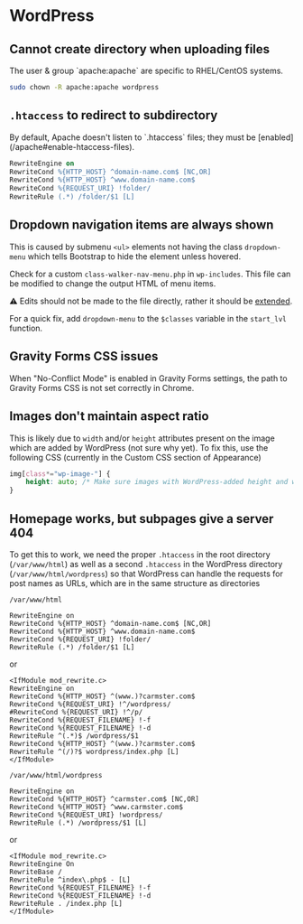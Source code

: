 
# WordPress

## Cannot create directory when uploading files

<Callout type="warning" emoji="⚠️">
  The user & group `apache:apache` are specific to RHEL/CentOS systems.
</Callout> 

```bash
sudo chown -R apache:apache wordpress 
```

## `.htaccess` to redirect to subdirectory

<Callout type="warning" emoji="⚠️">
  By default, Apache doesn't listen to `.htaccess` files; they must be [enabled](/apache#enable-htaccess-files).
</Callout>  

```apache
RewriteEngine on
RewriteCond %{HTTP_HOST} ^domain-name.com$ [NC,OR]
RewriteCond %{HTTP_HOST} ^www.domain-name.com$
RewriteCond %{REQUEST_URI} !folder/
RewriteRule (.*) /folder/$1 [L]
```

## Dropdown navigation items are always shown

This is caused by submenu `<ul>` elements not having the class `dropdown-menu` which tells Bootstrap to hide the element unless hovered. 

Check for a custom `class-walker-nav-menu.php` in `wp-includes`. This file can be modified to change the output HTML of menu items.

⚠️ Edits should not be made to the file directly, rather it should be [extended](https://developer.wordpress.org/reference/functions/wp_nav_menu/).

For a quick fix, add `dropdown-menu` to the `$classes` variable in the `start_lvl` function.

## Gravity Forms CSS issues

When "No-Conflict Mode" is enabled in Gravity Forms settings, the path to Gravity Forms CSS is not set correctly in Chrome.

## Images don't maintain aspect ratio

This is likely due to `width` and/or `height` attributes present on the image which are added by WordPress (not sure why yet). To fix this, use the following CSS (currently in the Custom CSS section of Appearance)

```css
img[class*="wp-image-"] {
    height: auto; /* Make sure images with WordPress-added height and width >attributes are scaled correctly */
}
```

## Homepage works, but subpages give a server 404

To get this to work, we need the proper `.htaccess` in the root directory (`/var/www/html`) as well as a second `.htaccess` in the WordPress directory (`/var/www/html/wordpress`) so that WordPress can handle the requests for post names as URLs, which are in the same structure as directories

`/var/www/html`

```
RewriteEngine on
RewriteCond %{HTTP_HOST} ^domain-name.com$ [NC,OR]
RewriteCond %{HTTP_HOST} ^www.domain-name.com$
RewriteCond %{REQUEST_URI} !folder/
RewriteRule (.*) /folder/$1 [L]
```

or

```
<IfModule mod_rewrite.c>
RewriteEngine on
RewriteCond %{HTTP_HOST} ^(www.)?carmster.com$
RewriteCond %{REQUEST_URI} !^/wordpress/
#RewriteCond %{REQUEST_URI} !^/p/
RewriteCond %{REQUEST_FILENAME} !-f
RewriteCond %{REQUEST_FILENAME} !-d
RewriteRule ^(.*)$ /wordpress/$1
RewriteCond %{HTTP_HOST} ^(www.)?carmster.com$
RewriteRule ^(/)?$ wordpress/index.php [L]
</IfModule>
```

`/var/www/html/wordpress`

```
RewriteEngine on
RewriteCond %{HTTP_HOST} ^carmster.com$ [NC,OR]
RewriteCond %{HTTP_HOST} ^www.carmster.com$
RewriteCond %{REQUEST_URI} !wordpress/
RewriteRule (.*) /wordpress/$1 [L]
```

or

```
<IfModule mod_rewrite.c>
RewriteEngine On
RewriteBase /
RewriteRule ^index\.php$ - [L]
RewriteCond %{REQUEST_FILENAME} !-f
RewriteCond %{REQUEST_FILENAME} !-d
RewriteRule . /index.php [L]
</IfModule>
```